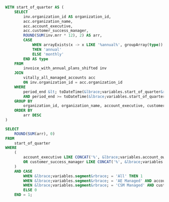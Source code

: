 ```sql
WITH start_of_quarter AS (
    SELECT 
        inv.organization_id AS organization_id,
        acc.organization_name,
        acc.account_executive,
        acc.customer_success_manager,
        ROUND(SUM(inv.mrr * 12), 2) AS arr,
        CASE 
            WHEN arrayExists(x -> x LIKE '%annual%', groupArray(type)) 
            THEN 'annual' 
            ELSE 'monthly' 
        END AS type
    FROM 
        invoice_with_annual_plans_shifted inv
    JOIN 
        vitally_all_managed_accounts acc 
        ON inv.organization_id = acc.organization_id
    WHERE 
        period_end &lt; toDateTime(&lbrace;variables.start_of_quarter&rbrace;)
        AND period_end >= toDateTime(&lbrace;variables.start_of_quarter&rbrace;) - INTERVAL 1 MONTH
    GROUP BY 
        organization_id, organization_name, account_executive, customer_success_manager
    ORDER BY 
        arr DESC
)

SELECT 
    ROUND(SUM(arr), 0)
FROM 
    start_of_quarter
WHERE 
    (
        account_executive LIKE CONCAT('%', &lbrace;variables.account_owner&rbrace;) 
        OR customer_success_manager LIKE CONCAT('%', &lbrace;variables.account_owner&rbrace;)
    )
    AND CASE 
        WHEN &lbrace;variables.segment&rbrace; = 'All' THEN 1
        WHEN &lbrace;variables.segment&rbrace; = 'AE Managed' AND account_executive IS NOT NULL THEN 1
        WHEN &lbrace;variables.segment&rbrace; = 'CSM Managed' AND customer_success_manager IS NOT NULL THEN 1
        ELSE 0
    END = 1;
```